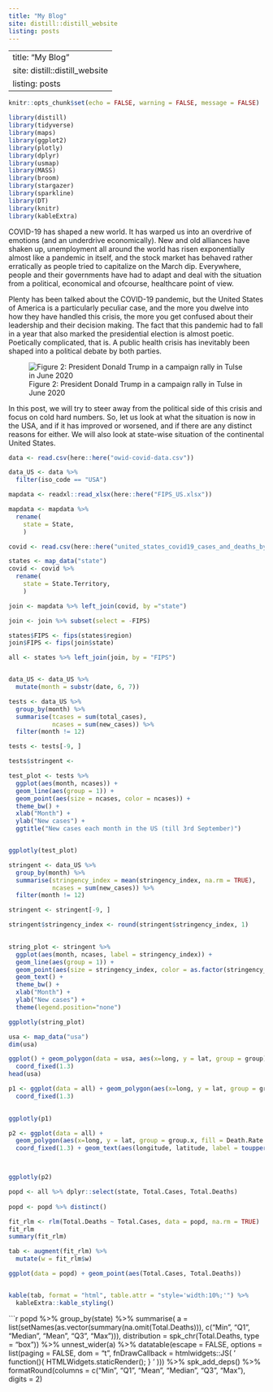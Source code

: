 ```yaml
---
title: "My Blog"
site: distill::distill_website
listing: posts
---
```


---
title: "My Blog"
site: distill::distill_website
listing: posts
---


```r
knitr::opts_chunk$set(echo = FALSE, warning = FALSE, message = FALSE)

library(distill)
library(tidyverse)
library(maps)
library(ggplot2)
library(plotly)
library(dplyr)
library(usmap)
library(MASS)
library(broom)
library(stargazer)
library(sparkline)
library(DT)
library(knitr)
library(kableExtra)
```

COVID-19 has shaped a new world. It has warped us into an overdrive of emotions (and an underdrive economically). New and old alliances have shaken up, unemployment all around the world has risen exponentially almost like a pandemic in itself, and the stock market has behaved rather erratically as people tried to capitalize on the March dip. Everywhere, people and their governments have had to adapt and deal with the situation from a political, economical and ofcourse, healthcare point of view.


Plenty has been talked about the COVID-19 pandemic, but the United States of America is a particularly peculiar case, and the more you dwelve into how they have handled this crisis, the more you get confused about their leadership and their decision making. The fact that this pandemic had to fall in a year that also marked the presidential election is almost poetic. Poetically complicated, that is. A public health crisis has inevitably been shaped into a political debate by both parties.

![Figure 2: President Donald Trump in a campaign rally in Tulse in June 2020](figure_trump_rally.jpg)

In this post, we will try to steer away from the political side of this crisis and focus on cold hard numbers. So, let us look at what the situation is now in the USA, and if it has improved or worsened, and if there are any distinct reasons for either. We will also look at state-wise situation of the continental United States.


```r
data <- read.csv(here::here("owid-covid-data.csv"))

data_US <- data %>% 
  filter(iso_code == "USA")

mapdata <- readxl::read_xlsx(here::here("FIPS_US.xlsx"))

mapdata <- mapdata %>% 
  rename(
    state = State,
    )

covid <- read.csv(here::here("united_states_covid19_cases_and_deaths_by_state.csv"))

states <- map_data("state")
covid <- covid %>% 
  rename(
    state = State.Territory,
    )

join <- mapdata %>% left_join(covid, by ="state")

join <- join %>% subset(select = -FIPS)

states$FIPS <- fips(states$region)
join$FIPS <- fips(join$state)

all <- states %>% left_join(join, by = "FIPS")



```



```r
data_US <- data_US %>% 
  mutate(month = substr(date, 6, 7))

tests <- data_US %>%
  group_by(month) %>% 
  summarise(tcases = sum(total_cases),
            ncases = sum(new_cases)) %>% 
  filter(month != 12)

tests <- tests[-9, ]

tests$stringent <- 

test_plot <- tests %>% 
  ggplot(aes(month, ncases)) +
  geom_line(aes(group = 1)) +
  geom_point(aes(size = ncases, color = ncases)) +
  theme_bw() +
  xlab("Month") +
  ylab("New cases") +
  ggtitle("New cases each month in the US (till 3rd September)")


ggplotly(test_plot)
```


```r

stringent <- data_US %>%
  group_by(month) %>% 
  summarise(stringency_index = mean(stringency_index, na.rm = TRUE),
            ncases = sum(new_cases)) %>% 
  filter(month != 12)

stringent <- stringent[-9, ]

stringent$stringency_index <- round(stringent$stringency_index, 1)

  
string_plot <- stringent %>% 
  ggplot(aes(month, ncases, label = stringency_index)) +
  geom_line(aes(group = 1)) +
  geom_point(aes(size = stringency_index, color = as.factor(stringency_index))) +
  geom_text() +
  theme_bw() +
  xlab("Month") +
  ylab("New cases") +
  theme(legend.position="none")

ggplotly(string_plot)
```

```r


usa <- map_data("usa")
dim(usa)

ggplot() + geom_polygon(data = usa, aes(x=long, y = lat, group = group)) + 
  coord_fixed(1.3)
head(usa)
```

```r

p1 <- ggplot(data = all) + geom_polygon(aes(x=long, y = lat, group = group.x, fill = Case.Rate.per.100000, label = state)) + geom_text(aes(longitude, latitude, label = toupper(substr(state, 1, 2)), size = 0.00000001), hjust = 0, vjust = 0) +
  coord_fixed(1.3)
  

ggplotly(p1)
```

```r

p2 <- ggplot(data = all) + 
  geom_polygon(aes(x=long, y = lat, group = group.x, fill = Death.Rate.per.100000, label = state)) + 
  coord_fixed(1.3) + geom_text(aes(longitude, latitude, label = toupper(substr(state, 1, 2)), size = 0.0000000001), hjust = 0, vjust = 0)



ggplotly(p2)
```

```r
popd <- all %>% dplyr::select(state, Total.Cases, Total.Deaths)
  
popd <- popd %>% distinct()

fit_rlm <- rlm(Total.Deaths ~ Total.Cases, data = popd, na.rm = TRUE)
fit_rlm
summary(fit_rlm)

tab <- augment(fit_rlm) %>% 
  mutate(w = fit_rlm$w)

ggplot(data = popd) + geom_point(aes(Total.Cases, Total.Deaths))


kable(tab, format = "html", table.attr = "style='width:10%;'") %>% 
  kableExtra::kable_styling()
```

```r
popd %>% 
  group_by(state) %>% 
  summarise(
    a = list(setNames(as.vector(summary(na.omit(Total.Deaths))),
                   c("Min", "Q1", "Median", "Mean", "Q3", "Max"))),
    distribution = spk_chr(Total.Deaths, type = "box")) %>% 
  unnest_wider(a) %>% 
  datatable(escape = FALSE,
            options = list(paging = FALSE,
                           dom = "t",
                           fnDrawCallback = htmlwidgets::JS(
  '
function(){
  HTMLWidgets.staticRender();
}
'
))) %>% 
  spk_add_deps() %>% 
  formatRound(columns = c("Min", "Q1", "Mean", "Median", "Q3", "Max"), digits = 2)